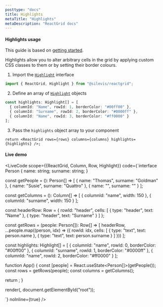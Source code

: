 ```yaml
---
posttype: "docs"
title: Highlights
metaTitle: "Highlights"
metaDescription: "ReactGrid docs"
---
```


#### Highlights usage

This guide is based on [getting started](/docs/3.1/1-getting-started/).

Highlights allow you to alter arbitrary cells in the grid
by applying custom CSS classes to them or by setting their border colours.

1. Import the [`Highlight`](/docs/3.1/7-api/0-interfaces/9-highlight/) interface

```ts
import { ReactGrid, Highlight } from "@silevis/reactgrid";
```

2. Define an array of [`Highlight`](/docs/3.1/7-api/0-interfaces/9-highlight/) objects

```ts
const highlights: Highlight[] = [
  { columnId: "Name", rowId: 1, borderColor: "#00ff00" },
  { columnId: "Surname", rowId: 2, borderColor: "#0000ff" },
  { columnId: "Name", rowId: 3, borderColor: "#ff0000" }
];
```

3. Pass the `highlights` object array to your component

```tsx
return <ReactGrid rows={rows} columns={columns} highlights={highlights} />;
```

#### Live demo


<LiveCode 
  scope={{ReactGrid, Column, Row, Highlight}}
  code={`interface Person {
  name: string;
  surname: string;
}

const getPeople = (): Person[] => [
  { name: "Thomas", surname: "Goldman" },
  { name: "Susie", surname: "Quattro" },
  { name: "", surname: "" }
];

const getColumns = (): Column[] => [
  { columnId: "name", width: 150 },
  { columnId: "surname", width: 150 }
];

const headerRow: Row = {
  rowId: "header",
  cells: [
    { type: "header", text: "Name" },
    { type: "header", text: "Surname" }
  ]
};

const getRows = (people: Person[]): Row[] => [
  headerRow,
  ...people.map<Row>((person, idx) => ({
    rowId: idx,
    cells: [
      { type: "text", text: person.name },
      { type: "text", text: person.surname }
    ]
  }))
];

const highlights: Highlight[] = [
  { columnId: "name", rowId: 0, borderColor: "#00ff00" },
  { columnId: "surname", rowId: 1, borderColor: "#0000ff" },
  { columnId: "name", rowId: 2, borderColor: "#ff0000" }
];

function App() {
  const [people] = React.useState<Person[]>(getPeople());
  const rows = getRows(people);
  const columns = getColumns();

  return <ReactGrid rows={rows} columns={columns} highlights={highlights} />;
}

render(<App />, document.getElementById("root"));

`}
  noInline={true}
/> 